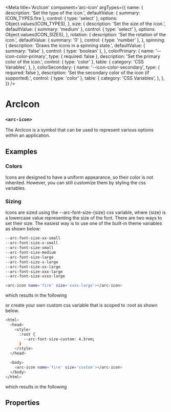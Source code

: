 
<Meta
title='ArcIcon'
component='arc-icon'
argTypes={{
    name: {
      description: 'Set the type of the icon.',
      defaultValue: { summary: ICON_TYPES.fire },
      control: { type: 'select' },
      options: Object.values(ICON_TYPES),
    },
    size: {
      description: 'Set the size of the icon.',
      defaultValue: { summary: 'medium' },
      control: { type: 'select' },
      options: Object.values(ICON_SIZES),
    },
    rotation: {
      description: 'Set the rotation of the icon.',
      defaultValue: { summary: '0' },
      control: { type: 'number' },
    },
    spinning: {
      description: 'Draws the icons in a spinning state.',
      defaultValue: { summary: 'false' },
      control: { type: 'boolean' },
    },
    colorPrimary: {
        name: '--icon-color-primary',
        type: { required: false },
        description: 'Set the primary color of the icon.',
        control: { type: 'color' },
        table: {
            category: 'CSS Variables',
        },
    },
    colorSecondary: {
        name: '--icon-color-secondary',
        type: { required: false },
        description: 'Set the secondary color of the icon (if supported).',
        control: { type: 'color' },
        table: {
            category: 'CSS Variables',
        },
    },
}} />

# ArcIcon
### `<arc-icon>`

The ArcIcon is a symbol that can be used to represent various options within an application.

<Canvas>
  <Story name='Default' story={stories.Default} />
</Canvas>

## Examples
### Colors
Icons are designed to have a uniform appearance, so their color is not inherited.
However, you can still customize them by styling the css variables.
<Canvas>
  <Story name='RedColor' story={stories.RedColor} />
  <Story name='GreenColor' story={stories.GreenColor} />
  <Story name='BlueColor' story={stories.BlueColor} />
  <Story name='PurpleColor' story={stories.PurpleColor} />
</Canvas>

### Sizing
Icons are sized using the --arc-font-size-{size} css variable, where {size} is a lowercase value representing the size of the font.
There are two ways to set their size. The easiest way is to use one of the built-in theme variables as shown below:

```bash
--arc-font-size-xx-small
--arc-font-size-x-small
--arc-font-size-small
--arc-font-size-medium
--arc-font-size-large
--arc-font-size-x-large
--arc-font-size-xx-large
--arc-font-size-xxx-large
--arc-font-size-xxxx-large
```

```bash
<arc-icon name='fire' size='xxxx-large'></arc-icon>
```

which results in the following

<Canvas>
  <Story name='VariableSize' story={stories.VariableSize} />
</Canvas>

or create your own custom css variable that is scoped to :root as shown below.

```bash
<html>
  <head>
    <style>
      :root {
        --arc-font-size-custom: 4.5rem;
      }
    </style>
  </head>

  <body>
    <arc-icon name='fire' size='custom'></arc-icon>
  </body>
</html>
```

which results in the following

<Canvas>
  <Story name='CustomSize' story={stories.CustomSize} />
</Canvas>

## Properties
<ArgsTable story='Default' />
